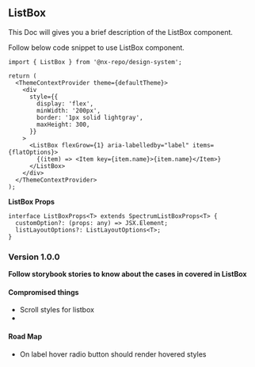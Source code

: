 
<Meta title="MDX/ListBox" component={ListBox} />


## ListBox

This Doc will gives you a brief description of the ListBox
component.

Follow below code snippet to use ListBox component.

```tsx
import { ListBox } from '@nx-repo/design-system';

return (
  <ThemeContextProvider theme={defaultTheme}>
    <div
      style={{
        display: 'flex',
        minWidth: '200px',
        border: '1px solid lightgray',
        maxHeight: 300,
      }}
    >
      <ListBox flexGrow={1} aria-labelledby="label" items={flatOptions}>
        {(item) => <Item key={item.name}>{item.name}</Item>}
      </ListBox>
    </div>
  </ThemeContextProvider>
);
```

**ListBox Props**

```tsx
interface ListBoxProps<T> extends SpectrumListBoxProps<T> {
  customOption?: (props: any) => JSX.Element;
  listLayoutOptions?: ListLayoutOptions<T>;
}
```

### Version 1.0.0

**Follow storybook stories to know about the cases in covered in ListBox**

#### **Compromised things**

- Scroll styles for listbox
-

#### **Road Map**

- On label hover radio button should render hovered styles
